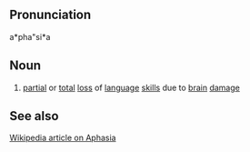 ==Pronunciation==

a*pha"si*a

==Noun==
# [[partial]] or [[total]] [[loss]] of [[language]] [[skill]]s due to [[brain]] [[damage]]

==See also==
[http://en2.wikipedia.org/wiki/Aphasia Wikipedia article on Aphasia]